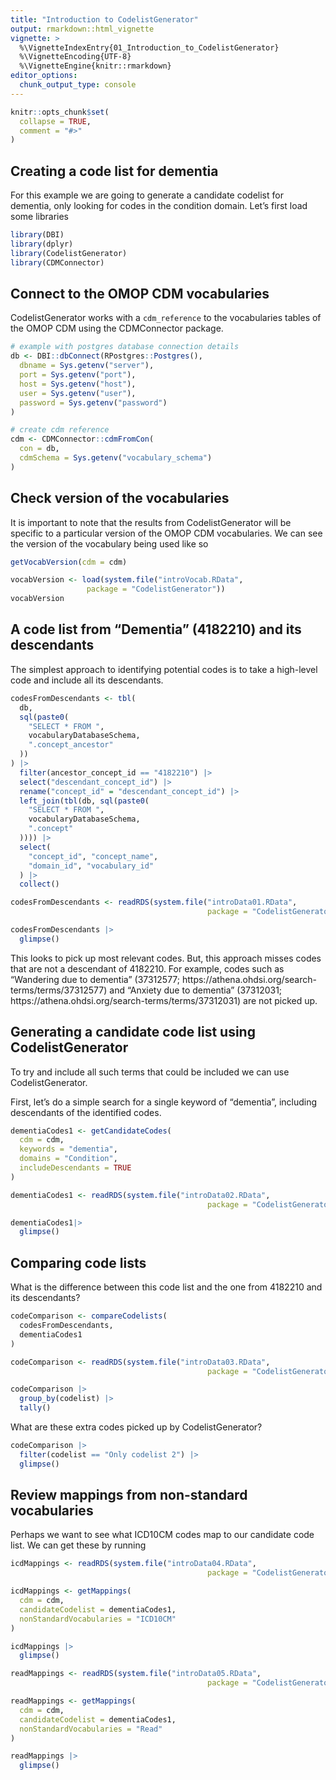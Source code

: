 ---
title: "Introduction to CodelistGenerator"
output: rmarkdown::html_vignette
vignette: >
  %\VignetteIndexEntry{01_Introduction_to_CodelistGenerator}
  %\VignetteEncoding{UTF-8}
  %\VignetteEngine{knitr::rmarkdown}
editor_options: 
  chunk_output_type: console
---

```{r, include = FALSE}
knitr::opts_chunk$set(
  collapse = TRUE,
  comment = "#>"
)
```

## Creating a code list for dementia
For this example we are going to generate a candidate codelist for dementia, only looking for codes in the condition domain. Let's first load some libraries

```{r,  message=FALSE, warning=FALSE,echo=FALSE}
library(DBI)
library(dplyr)
library(CodelistGenerator)
library(CDMConnector)
```

## Connect to the OMOP CDM vocabularies
CodelistGenerator works with a `cdm_reference` to the vocabularies tables of the OMOP CDM using the CDMConnector package. 

```{r, eval=FALSE}
# example with postgres database connection details
db <- DBI::dbConnect(RPostgres::Postgres(),
  dbname = Sys.getenv("server"),
  port = Sys.getenv("port"),
  host = Sys.getenv("host"),
  user = Sys.getenv("user"),
  password = Sys.getenv("password")
)

# create cdm reference
cdm <- CDMConnector::cdmFromCon(
  con = db,
  cdmSchema = Sys.getenv("vocabulary_schema")
)
```


## Check version of the vocabularies
It is important to note that the results from CodelistGenerator will be specific to a particular version of the OMOP CDM vocabularies. We can see the version of the vocabulary being used like so
```{r, eval=FALSE}
getVocabVersion(cdm = cdm)
```

```{r,  message=FALSE, warning=FALSE,echo=FALSE}
vocabVersion <- load(system.file("introVocab.RData", 
                 package = "CodelistGenerator"))
vocabVersion
```

## A code list from "Dementia" (4182210) and its descendants
The simplest approach to identifying potential codes is to take a high-level code and include all its descendants. 


```{r, eval=FALSE}
codesFromDescendants <- tbl(
  db,
  sql(paste0(
    "SELECT * FROM ",
    vocabularyDatabaseSchema,
    ".concept_ancestor"
  ))
) |>
  filter(ancestor_concept_id == "4182210") |>
  select("descendant_concept_id") |>
  rename("concept_id" = "descendant_concept_id") |>
  left_join(tbl(db, sql(paste0(
    "SELECT * FROM ",
    vocabularyDatabaseSchema,
    ".concept"
  )))) |>
  select(
    "concept_id", "concept_name",
    "domain_id", "vocabulary_id"
  ) |>
  collect()
```

```{r,  message=FALSE, warning=FALSE,echo=FALSE}
codesFromDescendants <- readRDS(system.file("introData01.RData", 
                                            package = "CodelistGenerator"))
```

```{r,  message=FALSE, warning=FALSE }  
codesFromDescendants |> 
  glimpse()
```

This looks to pick up most relevant codes. But, this approach misses codes that are not a descendant of 4182210. For example, codes such as "Wandering due to dementia" (37312577; https://athena.ohdsi.org/search-terms/terms/37312577) and "Anxiety due to dementia" (37312031; https://athena.ohdsi.org/search-terms/terms/37312031) are not picked up.

## Generating a candidate code list using CodelistGenerator
To try and include all such terms that could be included we can use CodelistGenerator.

First, let's do a simple search for a single keyword of "dementia", including descendants of the identified codes.
```{r, eval=FALSE }
dementiaCodes1 <- getCandidateCodes(
  cdm = cdm,
  keywords = "dementia",
  domains = "Condition",
  includeDescendants = TRUE
)
```

```{r,  message=FALSE, warning=FALSE,echo=FALSE}
dementiaCodes1 <- readRDS(system.file("introData02.RData", 
                                            package = "CodelistGenerator"))
```

```{r,  message=FALSE, warning=FALSE }
dementiaCodes1|> 
  glimpse()
```


## Comparing code lists
What is the difference between this code list and the one from 4182210 and its descendants?
```{r,  eval=FALSE }
codeComparison <- compareCodelists(
  codesFromDescendants,
  dementiaCodes1
)
```

```{r,  message=FALSE, warning=FALSE,echo=FALSE}
codeComparison <- readRDS(system.file("introData03.RData", 
                                            package = "CodelistGenerator"))
```

```{r,  message=FALSE, warning=FALSE } 
codeComparison |>
  group_by(codelist) |>
  tally()
```

What are these extra codes picked up by CodelistGenerator?
```{r,  message=FALSE, warning=FALSE }
codeComparison |>
  filter(codelist == "Only codelist 2") |> 
  glimpse()
```

## Review mappings from non-standard vocabularies
Perhaps we want to see what ICD10CM codes map to our candidate code list. We can get these by running

```{r,  message=FALSE, warning=FALSE,echo=FALSE}
icdMappings <- readRDS(system.file("introData04.RData", 
                                            package = "CodelistGenerator"))
```

```{r,  eval=FALSE }
icdMappings <- getMappings(
  cdm = cdm,
  candidateCodelist = dementiaCodes1,
  nonStandardVocabularies = "ICD10CM"
)
```

```{r,  message=FALSE, warning=FALSE }
icdMappings |> 
  glimpse()
```


```{r,  message=FALSE, warning=FALSE,echo=FALSE}
readMappings <- readRDS(system.file("introData05.RData", 
                                            package = "CodelistGenerator"))
```

```{r,  eval=FALSE }
readMappings <- getMappings(
  cdm = cdm,
  candidateCodelist = dementiaCodes1,
  nonStandardVocabularies = "Read"
)
```

```{r,  message=FALSE, warning=FALSE }
readMappings |> 
  glimpse()
```
